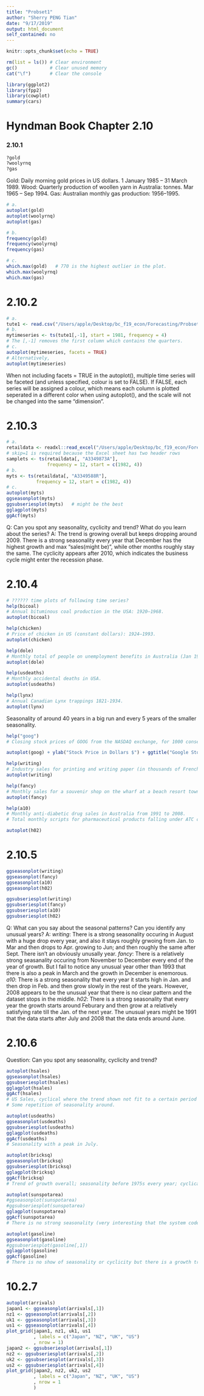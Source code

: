 ```yaml
---
title: "Probset1"
author: "Sherry PENG Tian"
date: "9/17/2019"
output: html_document
self_contained: no
---
```


```r
knitr::opts_chunk$set(echo = TRUE)
```

```r
rm(list = ls()) # Clear environment
gc()            # Clear unused memory
cat("\f")       # Clear the console

library(ggplot2)
library(fpp2)
library(cowplot)
summary(cars)
```
# Hyndman Book Chapter 2.10 
### 2.10.1 
```r
?gold
?woolyrnq
?gas
```
Gold: Daily morning gold prices in US dollars. 1 January 1985 – 31 March 1989.
Wood: Quarterly production of woollen yarn in Australia: tonnes. Mar 1965 – Sep 1994.
Gas: Australian monthly gas production: 1956–1995. 

```r
# a. 
autoplot(gold)
autoplot(woolyrnq)
autoplot(gas)

# b. 
frequency(gold)
frequency(woolyrnq)
frequency(gas)

# c. 
which.max(gold)   # 770 is the highest outlier in the plot. 
which.max(woolyrnq)
which.max(gas)
```

# 2.10.2 
```r
# a. 
tute1 <- read.csv("/Users/apple/Desktop/bc_f19_econ/Forecasting/Probset1_files/tute1.csv", header = TRUE)
# b. 
mytimeseries <- ts(tute1[,-1], start = 1981, frequency = 4)
# The [,-1] removes the first column which contains the quarters. 
# c. 
autoplot(mytimeseries, facets = TRUE)
# Alternatively, 
autoplot(mytimeseries)
``` 
When not including facets = TRUE in the autoplot(), multiple time series will be faceted (and unless specified, colour is set to FALSE). If FALSE, each series will be assigned a colour, which means each column is plotted seperated in a different color when using autoplot(), and the scale will not be changed into the same "dimension". 

# 2.10.3
```r
# a. 
retaildata <- readxl::read_excel("/Users/apple/Desktop/bc_f19_econ/Forecasting/Probset1_files/retail.xlsx", skip = 1)
# skip=1 is required because the Excel sheet has two header rows 
samplets <- ts(retaildata[, "A3349873A"], 
               frequency = 12, start = c(1982, 4))
# b. 
myts <- ts(retaildata[, "A3349588R"], 
           frequency = 12, start = c(1982, 4))
# c. 
autoplot(myts)
ggseasonplot(myts)
ggsubseriesplot(myts)   # might be the best
gglagplot(myts)
ggAcf(myts)
```
Q: Can you spot any seasonality, cyclicity and trend? What do you learn about the series?
A: The trend is growing overall but keeps dropping around 2009. There is a strong seasonality every year that December has the highest growth and max "sales(might be)", while other months roughly stay the same. The cyclicity appears after 2010, which indicates the business cycle might enter the recession phase. 

# 2.10.4 
```r
# ?????? time plots of following time series? 
help(bicoal)
# Annual bituminous coal production in the USA: 1920–1968.
autoplot(bicoal)

help(chicken)
# Price of chicken in US (constant dollars): 1924–1993.
autoplot(chicken)

help(dole)
# Monthly total of people on unemployment benefits in Australia (Jan 1965 – Jul 1992).
autoplot(dole)

help(usdeaths)
# Monthly accidental deaths in USA.
autoplot(usdeaths)

help(lynx)
# Annual Canadian Lynx trappings 1821-1934. 
autoplot(lynx)
```
Seasonality of around 40 years in a big run and every 5 years of the smaller seasonality. 

```r
help("goog")
# Closing stock prices of GOOG from the NASDAQ exchange, for 1000 consecutive trading days between 25 February 2013 and 13 February 2017. Adjusted for splits. goog200 contains the first 200 observations from goog.

autoplot(goog) + ylab("Stock Price in Dollars $") + ggtitle("Google Stock")

help(writing)
# Industry sales for printing and writing paper (in thousands of French francs): Jan 1963 – Dec 1972.
autoplot(writing)

help(fancy)
# Monthly sales for a souvenir shop on the wharf at a beach resort town in Queensland, Australia.
autoplot(fancy)

help(a10)
# Monthly anti-diabetic drug sales in Australia from 1991 to 2008.
# Total monthly scripts for pharmaceutical products falling under ATC code A10, as recorded by the Australian Health Insurance Commission. July 1991 - June 2008.

autoplot(h02)
``` 

# 2.10.5
```r
ggseasonplot(writing)
ggseasonplot(fancy)
ggseasonplot(a10)
ggseasonplot(h02)

ggsubseriesplot(writing)
ggsubseriesplot(fancy)
ggsubseriesplot(a10)
ggsubseriesplot(h02)
```
Q: What can you say about the seasonal patterns? Can you identify any unusual years?
A: *writing*: There is a strong seasonality occuring in August with a huge drop every year, and also it stays roughly grwoing from Jan. to Mar and then drops to Apr. growing to Jun; and then roughly the same after Sept. There isn't an obviously unusally year. 
    *fancy*: There is a relatively strong seasanality occuring from November to December every end of the year of growth. But I fail to notice any unusual year other than 1993 that there is also a peak in March and the growth in December is enemorous. 
    *a10*: There is a strong seasonality that every year it starts high in Jan. and then drop in Feb. and then grow slowly in the rest of the years. However, 2008 appears to be the unusual year that there is no clear pattern and the dataset stops in the middle. 
    *h02*: There is a strong seasonality that every year the growth starts around Feburary and then grow at a relatively satisfying rate till the Jan. of the next year. The unusual years might be 1991 that the data starts after July and 2008 that the data ends around June. 

# 2.10.6 
Question: Can you spot any seasonality, cyclicity and trend?

```r
autoplot(hsales)
ggseasonplot(hsales)
ggsubseriesplot(hsales)
gglagplot(hsales)
ggAcf(hsales)
# US Sales, cyclical where the trend shown not fit to a certain period every year. 
# Some repetition of seasonality around. 

autoplot(usdeaths)
ggseasonplot(usdeaths)
ggsubseriesplot(usdeaths)
gglagplot(usdeaths)
ggAcf(usdeaths)
# Seasonality with a peak in July. 

autoplot(bricksq)
ggseasonplot(bricksq)
ggsubseriesplot(bricksq)
gglagplot(bricksq)
ggAcf(bricksq)
# Trend of growth overall; seasonality before 1975s every year; cyclical pattern similar to business cycles not in fixed time periods. 

autoplot(sunspotarea)
#ggseasonplot(sunspotarea)
#ggsubseriesplot(sunspotarea)
gglagplot(sunspotarea)
ggAcf(sunspotarea)
# There is no strong seasonality (very interesting that the system code tells me there isn't); however, there might be a cyclinal pattern with three periods. 

autoplot(gasoline)
ggseasonplot(gasoline)
#ggsubseriesplot(gasoline[,1])
gglagplot(gasoline)
ggAcf(gasoline)
# There is no show of seasonality or cyclicity but there is a growth trend from 1990 to 2005, and then the gasoline amounts flutate roughly around a level. 
```

# 10.2.7 
```r
autoplot(arrivals)
japan1 <- ggseasonplot(arrivals[,1])
nz1 <- ggseasonplot(arrivals[,2])
uk1 <- ggseasonplot(arrivals[,3])
us1 <- ggseasonplot(arrivals[,4])
plot_grid(japan1, nz1, uk1, us1 
          , labels = c("Japan", "NZ", "UK", "US")
          , nrow = 1) 
japan2 <- ggsubseriesplot(arrivals[,1])
nz2 <- ggsubseriesplot(arrivals[,2])
uk2 <- ggsubseriesplot(arrivals[,3])
us2 <- ggsubseriesplot(arrivals[,4])
plot_grid(japan2, nz2, uk2, us2
          , labels = c("Japan", "NZ", "UK", "US")
          , nrow = 1
          )
```
